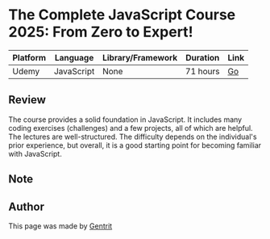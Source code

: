 
<GoBack />

# The Complete JavaScript Course 2025: From Zero to Expert!

| Platform | Language   | Library/Framework | Duration | Link                                                               |
| -------- | ---------- | ----------------- | -------- | ------------------------------------------------------------------ |
| Udemy    | JavaScript | None              | 71 hours | [Go](https://www.udemy.com/course/the-complete-javascript-course/) |

## Review

The course provides a solid foundation in JavaScript. It includes many coding exercises (challenges) and a few projects, all of which are helpful. The lectures are well-structured. The difficulty depends on the individual's prior experience, but overall, it is a good starting point for becoming familiar with JavaScript.

## Note

<Note message="If you are interested in the course, click the link in the table to go to the course page and learn more." />

## Author

This page was made by [Gentrit](https://github.com/Gentrit29)
